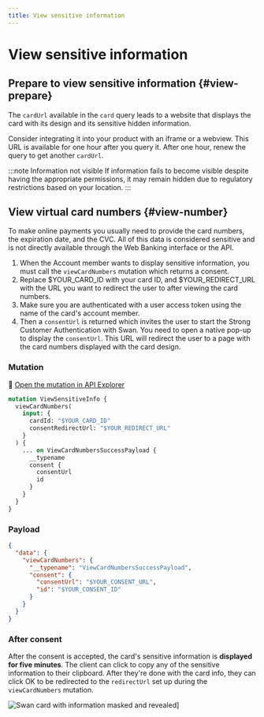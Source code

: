 ```yaml
---
title: View sensitive information
---
```


# View sensitive information

## Prepare to view sensitive information {#view-prepare}

The `cardUrl` available in the `card` query leads to a website that displays the card with its design and its sensitive hidden information.

Consider integrating it into your product with an iframe or a webview.
This URL is available for one hour after you query it.
After one hour, renew the query to get another `cardUrl`.

:::note Information not visible
If information fails to become visible despite having the appropriate permissions, it may remain hidden due to regulatory restrictions based on your location.
:::

## View virtual card numbers {#view-number}

To make online payments you usually need to provide the card numbers, the expiration date, and the CVC.
All of this data is considered sensitive and is not directly available through the Web Banking interface or the API.

1. When the Account member wants to display sensitive information, you must call the `viewCardNumbers` mutation which returns a consent.
1. Replace $YOUR_CARD_ID with your card ID, and $YOUR_REDIRECT_URL with the URL you want to redirect the user to after viewing the card numbers.
1. Make sure you are authenticated with a user access token using the name of the card's account member.
1. Then a `consentUrl` is returned which invites the user to start the Strong Customer Authentication with Swan. You need to open a native pop-up to display the `consentUrl`. This URL will redirect the user to a page with the card numbers displayed with the card design.

### Mutation

🔎 [Open the mutation in API Explorer](https://explorer.swan.io?query=bXV0YXRpb24gVmlld1NlbnNpdGl2ZUluZm8gewogIHZpZXdDYXJkTnVtYmVycygKICAgIGlucHV0OiB7IGNhcmRJZDogIiRZT1VSX0NBUkRfSUQiLCBjb25zZW50UmVkaXJlY3RVcmw6ICIkWU9VUl9SRURJUkVDVF9VUkwiIH0KICApIHsKICAgIC4uLiBvbiBWaWV3Q2FyZE51bWJlcnNTdWNjZXNzUGF5bG9hZCB7CiAgICAgIF9fdHlwZW5hbWUKICAgICAgY29uc2VudCB7CiAgICAgICAgY29uc2VudFVybAogICAgICAgIGlkCiAgICAgIH0KICAgIH0KICB9Cn0K&tab=api)

```graphql {4-5,8} showLineNumbers
mutation ViewSensitiveInfo {
  viewCardNumbers(
    input: {
      cardId: "$YOUR_CARD_ID"
      consentRedirectUrl: "$YOUR_REDIRECT_URL"
    }
  ) {
    ... on ViewCardNumbersSuccessPayload {
      __typename
      consent {
        consentUrl
        id
      }
    }
  }
}
```

### Payload

```json {6-7} showLineNumbers
{
  "data": {
    "viewCardNumbers": {
      "__typename": "ViewCardNumbersSuccessPayload",
      "consent": {
        "consentUrl": "$YOUR_CONSENT_URL",
        "id": "$YOUR_CONSENT_ID"
      }
    }
  }
}
```

### After consent

After the consent is accepted, the card's sensitive information is **displayed for five minutes**.
The client can click to copy any of the sensitive information to their clipboard.
After they're done with the card info, they can click OK to be redirected to the `redirectUrl` set up during the `viewCardNumbers` mutation.

![Swan card with information masked and revealed](../../../images/topics/cards/cards-view-info.png)]